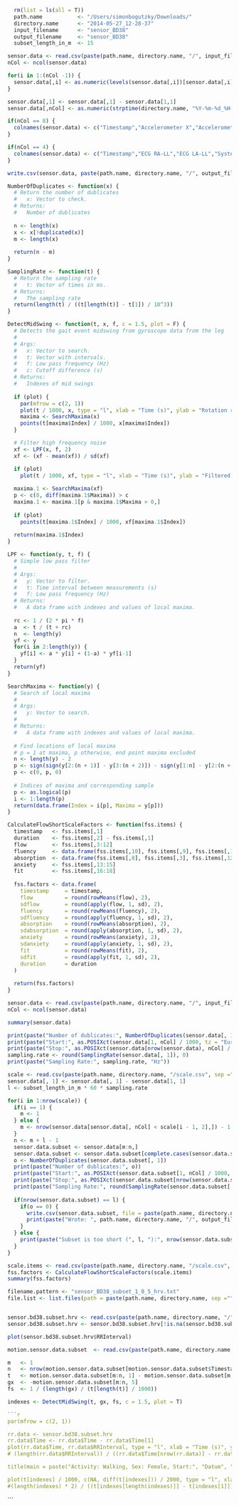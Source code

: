 ```r
  rm(list = ls(all = T))
  path.name           <- "/Users/simonbogutzky/Downloads/"
  directory.name      <- "2014-05-27_12-28-37"
  input_filename      <- "sensor_BD38"
  output_filename     <- "sensor_BD38"
  subset_length_in_m  <- 15
```

```r
sensor.data <- read.csv(paste(path.name, directory.name, "/", input_filename, ".csv", sep =""))
nCol <- ncol(sensor.data)

for(i in 1:(nCol -1)) {
  sensor.data[,i] <- as.numeric(levels(sensor.data[,i])[sensor.data[,i]])
}

sensor.data[,1] <- sensor.data[,1] - sensor.data[1,1]
sensor.data[,nCol] <- as.numeric(strptime(directory.name, "%Y-%m-%d_%H-%M-%S", tz = "Europe/Berlin")) * 1000 + sensor.data[,1]

if(nCol == 8) {
  colnames(sensor.data) <- c("Timestamp","Accelerometer X","Accelerometer Y","Accelerometer Z","Gyroscope X","Gyroscope Y","Gyroscope Z","System Timestamp")
}

if(nCol == 4) {
  colnames(sensor.data) <- c("Timestamp","ECG RA-LL","ECG LA-LL","System Timestamp")
}

write.csv(sensor.data, paste(path.name, directory.name, "/", output_filename, ".csv", sep =""), row.names = F)
```

```r

NumberOfDuplicates <- function(x) {
  # Return the number of dublicates
  #   x: Vector to check.
  # Returns:
  #   Number of dublicates
  
  n <- length(x)
  x <- x[!duplicated(x)]
  m <- length(x)
  
  return(n - m)
} 

SamplingRate <- function(t) {
  # Return the sampling rate
  #   t: Vector of times in ms.
  # Returns:
  #   The sampling rate
  return(length(t) / ((t[length(t)] - t[1]) / 10^3))
}

DetectMidSwing <- function(t, x, f, c = 1.5, plot = F) {
  # Detects the gait event midswing from gyroscope data from the leg
  #
  # Args:
  #   x: Vector to search.
  #   t: Vector with intervals.
  #   f: Low pass frequency (Hz)
  #   c: Cutoff difference (s)
  # Returns:
  #   Indexes of mid swings
  
  if (plot) {
    par(mfrow = c(2, 1))
    plot(t / 1000, x, type = "l", xlab = "Time (s)", ylab = "Rotation rate X (deg/s)", xaxs = "i", yaxs = "i")
    maxima <- SearchMaxima(x)
    points(t[maxima$Index] / 1000, x[maxima$Index])
  }

  # Filter high frequency noise
  xf <- LPF(x, f, 2)
  xf <- (xf - mean(xf)) / sd(xf)

  if (plot)
    plot(t / 1000, xf, type = "l", xlab = "Time (s)", ylab = "Filtered rotation rate (deg/s)", xaxs = "i", yaxs = "i")
  
  maxima.1 <- SearchMaxima(xf)
  p <- c(0, diff(maxima.1$Maxima)) > c
  maxima.1 <- maxima.1[p & maxima.1$Maxima > 0,]
  
  if (plot)
    points(t[maxima.1$Index] / 1000, xf[maxima.1$Index])
  
  return(maxima.1$Index)
}  

LPF <- function(y, t, f) {
  # Simple low pass filter
  #
  # Args:
  #   y: Vector to filter.
  #   t: Time interval between measurements (s)
  #   f: Low pass frequency (Hz)
  # Returns:
  #   A data frame with indexes and values of local maxima.
  
  rc <- 1 / (2 * pi * f)
  a  <- t / (t + rc)
  n  <- length(y)
  yf <- y
  for(i in 2:length(y)) {
    yf[i] <- a * y[i] + (1-a) * yf[i-1]
  }
  return(yf)
} 

SearchMaxima <- function(y) {
  # Search of local maxima
  #
  # Args:
  #   y: Vector to search.
  #
  # Returns:
  #   A data frame with indexes and values of local maxima.
  
  # Find locations of local maxima
  # p = 1 at maxima, p otherwise, end point maxima excluded
  n <- length(y) - 2
  p <- sign(sign(y[2:(n + 1)] - y[3:(n + 2)]) - sign(y[1:n] - y[2:(n + 1)]) -.1) + 1
  p <- c(0, p, 0)
  
  # Indices of maxima and corresponding sample
  p <- as.logical(p) 
  i <- 1:length(p)
  return(data.frame(Index = i[p], Maxima = y[p]))
}

CalculateFlowShortScaleFactors <- function(fss.items) {
  timestamp   <- fss.items[,1]
  duration    <- fss.items[,2] - fss.items[,1]
  flow        <- fss.items[,3:12]
  fluency     <- data.frame(fss.items[,10], fss.items[,9], fss.items[,11], fss.items[,6], fss.items[,7], fss.items[,4])
  absorption  <- data.frame(fss.items[,8], fss.items[,3], fss.items[,12], fss.items[,5])
  anxiety     <- fss.items[,13:15]
  fit         <- fss.items[,16:18]
  
  fss.factors <- data.frame(
    timestamp     = timestamp,
    flow          = round(rowMeans(flow), 2), 
    sdflow        = round(apply(flow, 1, sd), 2), 
    fluency       = round(rowMeans(fluency), 2), 
    sdfluency     = round(apply(fluency, 1, sd), 2), 
    absorption    = round(rowMeans(absorption), 2), 
    sdabsorption  = round(apply(absorption, 1, sd), 2), 
    anxiety       = round(rowMeans(anxiety), 2), 
    sdanxiety     = round(apply(anxiety, 1, sd), 2), 
    fit           = round(rowMeans(fit), 2), 
    sdfit         = round(apply(fit, 1, sd), 2),
    duration      = duration
  )
  
  return(fss.factors)
}
```

```r
sensor.data <- read.csv(paste(path.name, directory.name, "/", input_filename, ".csv", sep =""))
nCol <- ncol(sensor.data)

summary(sensor.data)

print(paste("Number of dublicates:", NumberOfDuplicates(sensor.data[, 1])))
print(paste("Start:", as.POSIXct(sensor.data[1, nCol] / 1000, tz = "Europe/Berlin", origin = "1970-01-01")))
print(paste("Stop:", as.POSIXct(sensor.data[nrow(sensor.data), nCol] / 1000, tz = "Europe/Berlin", origin = "1970-01-01")))
sampling.rate <- round(SamplingRate(sensor.data[, 1]), 0) 
print(paste("Sampling Rate:", sampling.rate, "Hz"))
```

```r
scale <- read.csv(paste(path.name, directory.name, "/scale.csv", sep =""))
sensor.data[, 1] <- sensor.data[, 1] - sensor.data[1, 1]
l <- subset_length_in_m * 60 * sampling.rate

for(i in 1:nrow(scale)) {
  if(i == 1) {
    m <- 1 
  } else {
    m <- nrow(sensor.data[sensor.data[, nCol] < scale[i - 1, 2],]) - 1
  }
  n <- m + l - 1
  sensor.data.subset <- sensor.data[m:n,]
  sensor.data.subset <- sensor.data.subset[complete.cases(sensor.data.subset),]
  o <- NumberOfDuplicates(sensor.data.subset[, 1])
  print(paste("Number of dublicates:", o))
  print(paste("Start:", as.POSIXct(sensor.data.subset[1, nCol] / 1000, tz = "Europe/Berlin", origin = "1970-01-01"), "/", as.POSIXct(scale[i - 1, 2]/ 1000, tz = "Europe/Berlin", origin = "1970-01-01")))
  print(paste("Stop:", as.POSIXct(sensor.data.subset[nrow(sensor.data.subset), nCol] / 1000, tz = "Europe/Berlin", origin = "1970-01-01"), "/", as.POSIXct(scale[i, 1]/ 1000, tz = "Europe/Berlin", origin = "1970-01-01")))
  print(paste("Sampling Rate:", round(SamplingRate(sensor.data.subset[, 1]), 0), "Hz"))
  
  if(nrow(sensor.data.subset) == l) {
    if(o == 0) {
      write.csv(sensor.data.subset, file = paste(path.name, directory.name, "/", output_filename, "_subset_", i, ".csv", sep =""), row.names = F)
      print(paste("Wrote: ", path.name, directory.name, "/", output_filename, "_subset_", i, ".csv", sep =""))
    }
  } else {
    print(paste("Subset is too short (", l, "):", nrow(sensor.data.subset)))
  } 
}
```

```r

scale.items <- read.csv(paste(path.name, directory.name, "/scale.csv", sep =""))
fss.factors <- CalculateFlowShortScaleFactors(scale.items)
summary(fss.factors)

```

```r

filename.pattern <- "sensor_BD38_subset_1_0_5_hrv.txt"
file.list <- list.files(path = paste(path.name, directory.name, sep =""), pattern = filename.pattern, recursive = T)


sensor.bd38.subset.hrv <- read.csv(paste(path.name, directory.name, "/", file.list[1], sep =""), header = F, na.strings = "", fill = T, skip = 97, col.names = c("NA1", "Time", "RRInterval", "FFTFrequency", "FFTPSD", "ARFrequency", "ARPSD", "NA2", "NA3", "NA4", "NA5"))
sensor.bd38.subset.hrv <- sensor.bd38.subset.hrv[!is.na(sensor.bd38.subset.hrv$RRInterval),]

plot(sensor.bd38.subset.hrv$RRInterval)

```

```r
motion.sensor.data.subset  <- read.csv(paste(path.name, directory.name, "/sensor_BC98_subset_1.csv", sep =""))

m   <- 1
n   <- nrow(motion.sensor.data.subset[motion.sensor.data.subset$Timestamp < 5 * 60 * 1000, ])
t   <- motion.sensor.data.subset[m:n, 1] - motion.sensor.data.subset[m, 1]
gx  <- -motion.sensor.data.subset[m:n, 5]
fs  <- 1 / (length(gx) / (t[length(t)] / 1000))

indexes <- DetectMidSwing(t, gx, fs, c = 1.5, plot = T)

```r

par(mfrow = c(2, 1))

rr.data <- sensor.bd38.subset.hrv
rr.data$Time <- rr.data$Time - rr.data$Time[1]
plot(rr.data$Time, rr.data$RRInterval, type = "l", xlab = "Time (s)", ylab = "RR Interval (s)", xaxs = "i", yaxs = "i")
# (length(rr.data$RRInterval)) / ((rr.data$Time[nrow(rr.data)] - rr.data$Time[1]) / 60)

title(main = paste("Activity: Walking, Sex: Female, Start:", "Datum", ", End, Subset 1/4", sub = "LF: / HF: / LF/HF: / "))

plot(t[indexes] / 1000, c(NA, diff(t[indexes])) / 2000, type = "l", xlab = "Time (s)", ylab = "Step-to-Step Interval (s)", xaxs = "i", yaxs = "i")
#(length(indexes) * 2) / ((t[indexes[length(indexes)]] - t[indexes[1]]) / 60000)

```



```




